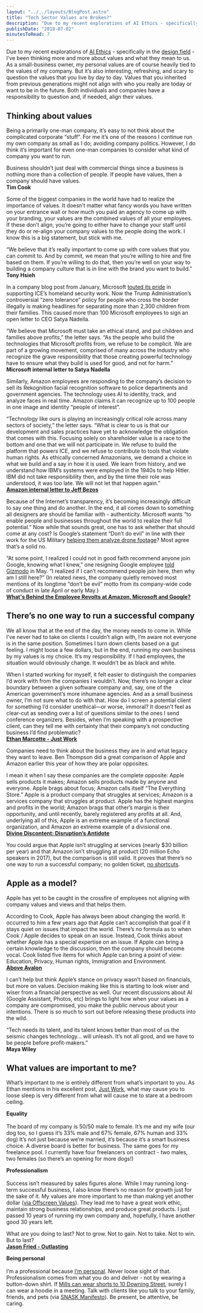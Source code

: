 ```yaml
---
layout: "../../layouts/BlogPost.astro"
title: "Tech Sector Values are Broken?"
description: "Due to my recent explorations of AI Ethics - specifically in the design field - I’ve been thinking more and more about values and what they mean to us. As a small-business owner, my personal values are of course heavily tied to the values of my company. But it’s also interesting, refreshing, and scary to question the values that you live by day to day. Values that you inherited from previous generations might not align with who you really are today or want to be in the future. Both individuals a"
publishDate: "2018-07-02"
minutesToRead: 7
---
```


<p>Due to my recent explorations of <a href="https://www.antonsten.com/ai-ethics/">AI Ethics</a> - specifically in the <a href="https://www.antonsten.com/moral-implications-apps/">design field</a> - I’ve been thinking more and more about values and what they mean to us. As a small-business owner, my personal values are of course heavily tied to the values of my company. But it’s also interesting, refreshing, and scary to question the values that you live by day to day. Values that you inherited from previous generations might not align with who you really are today or want to be in the future. Both individuals and companies have a responsibility to question and, if needed, align their values.</p>
<h2 id="thinking-about-values">Thinking about values</h2>
<p>Being a primarily one-man company, it’s easy to not think about the complicated corporate “stuff”. For me it’s one of the reasons I continue run my own company as small as I do; avoiding company politics.  However, I do think it’s important for even one-man companies to consider what kind of company you want to run.</p>

<div class="blockquote">
<div><p>Business shouldn’t just deal with commercial things since a business is nothing more than a collection of people. If people have values, then a company should have values.<br>
<strong>Tim Cook</strong></p></div>
</div>

<p>Some of the biggest companies in the world have had to realize the importance of values. It doesn’t matter what fancy words you have written on your entrance wall or how much you paid an agency to come up with your branding, your values are the combined values of all your employees. If these don’t align, you’re going to either have to change your staff until they do or re-align your company values to the people doing the work. I know this is a big statement, but stick with me.</p>

<div class="blockquote">
<div><p>“We believe that it’s really important to come up with core values that you can commit to. And by commit, we mean that you’re willing to hire and fire based on them. If you’re willing to do that, then you’re well on your way to building a company culture that is in line with the brand you want to build.”<br>
<strong>Tony Hsieh</strong></p></div>
</div>

<p>In a company blog post from January, Microsoft <a href="https://blogs.msdn.microsoft.com/azuregov/2018/01/24/federal-agencies-continue-to-advance-capabilities-with-azure-government/?ref=antonsten.com">touted its pride</a> in supporting ICE’s homeland security work. Now the Trump Administration’s controversial “zero tolerance” policy for people who cross the border illegally is making headlines for separating more than 2,300 children from their families. This caused more than 100 Microsoft employees to sign an open letter to CEO Satya Nadella.</p>

<div class="blockquote">
<div><p>“We believe that Microsoft must take an ethical stand, and put children and families above profits,” the letter says. “As the people who build the technologies that Microsoft profits from, we refuse to be complicit. We are part of a growing movement, comprised of many across the industry who recognize the grave responsibility that those creating powerful technology have to ensure what they build is used for good, and not for harm.”<br>
<strong>Microsoft internal letter to Satya Nadella</strong></p></div>
</div>

<p>Similarly, Amazon employees are responding to the company’s decision to sell its Rekognition facial recognition software to police departments and government agencies. The technology uses AI to identity, track, and analyze faces in real time. Amazon claims it can recognize up to 100 people in one image and identity “people of interest”.</p>

<div class="blockquote">
<div><p>“Technology like ours is playing an increasingly critical role across many sectors of society,” the letter says. “What is clear to us is that our development and sales practices have yet to acknowledge the obligation that comes with this. Focusing solely on shareholder value is a race to the bottom and one that we will not participate in. We refuse to build the platform that powers ICE, and we refuse to contribute to tools that violate human rights. As ethically concerned Amazonians, we demand a choice in what we build and a say in how it is used. We learn from history, and we understand how IBM’s systems were employed in the 1940s to help Hitler. IBM did not take responsibility then, and by the time their role was understood, it was too late. We will not let that happen again.”<br>
<strong><a href="https://www.scribd.com/document/382334740/Dear-Jeff?ref=antonsten.com">Amazon internal letter to Jeff Bezos</a></strong></p></div>
</div>

<p>Because of the Internet’s transparency, it’s becoming increasingly difficult to say one thing and do another. In the end, it all comes down to something all designers are should be familiar with - authenticity. Microsoft wants “to enable people and businesses throughout the world to realize their full potential.” Now while that sounds great, one has to ask whether that should come at any cost? Is Google’s statement “Don’t do evil” in line with their work for the US Military <a href="https://www.engadget.com/2018/03/06/google-is-helping-us-military-train-ai-to-study-drone-footage/?ref=antonsten.com">helping them analyze drone footage</a>? Most agree that’s a solid no.</p>

<div class="blockquote">
<div><p>“At some point, I realized I could not in good faith recommend anyone join Google, knowing what I knew,” one resigning Google employee <a href="https://gizmodo.com/google-employees-resign-in-protest-against-pentagon-con-1825729300?ref=antonsten.com">told Gizmodo</a> in May. “I realized if I can’t recommend people join here, then why am I still here?” (In related news, the company quietly removed most mentions of its longtime “don’t be evil” motto from its company-wide code of conduct in late April or early May.)<br>
<strong><a href="https://www.entrepreneur.com/article/315795?ref=antonsten.com">What's Behind the Employee Revolts at Amazon, Microsoft and Google?</a></strong></p></div>
</div>

<h2 id="there%E2%80%99s-no-one-way-to-run-a-successful-company">There’s no one way to run a successful company</h2>
<p>We all know that at the end of the day, the money needs to come in. While I’ve never had to take on clients I couldn’t align with, I’m aware not everyone is in the same position. Sometimes I turn down clients based on a gut feeling. I might loose a few dollars, but in the end, running my own business by my values is my choice. It’s my responsibility. If I had employees, the situation would obviously change. It wouldn’t be as black and white.</p>

<div class="blockquote">
<div><p>When I started working for myself, it felt easier to distinguish the companies I’d work with from the companies I wouldn’t. Now, there’s no longer a clear boundary between a given software company and, say, one of the American government’s more inhumane agencies. And as a small business owner, I’m not sure what to do with that. How do I screen a potential client for something I’d consider unethical—or worse, immoral? It doesn’t feel as clear-cut as sending over a list of questions similar to the ones I send conference organizers. Besides, when I’m speaking with a prospective client, can they tell me with certainty that their company’s not conducting business I’d find problematic?<br>
<strong><a href="https://ethanmarcotte.com/wrote/just-work/?ref=antonsten.com">Ethan Marcotte - Just Work</a></strong></p></div>
</div>

<p>Companies need to think about the business they are in and what legacy they want to leave. Ben Thompson did a great comparison of Apple and Amazon earlier this year of how they are polar opposites.</p>

<div class="blockquote">
<div><p>I mean it when I say these companies are the complete opposite: Apple sells products it makes; Amazon sells products made by anyone and everyone. Apple brags about focus; Amazon calls itself “The Everything Store.” Apple is a product company that struggles at services; Amazon is a services company that struggles at product. Apple has the highest margins and profits in the world; Amazon brags that other’s margin is their opportunity, and until recently, barely registered any profits at all. And, underlying all of this, Apple is an extreme example of a functional organization, and Amazon an extreme example of a divisional one.<br>
<strong><a href="https://stratechery.com/2018/divine-discontent-disruptions-antidote/?ref=antonsten.com">Divine Discontent: Disruption’s Antidote</a></strong></p></div>
</div>

<p>You could argue that Apple isn’t struggling at services (nearly $30 billion per year) and that Amazon isn’t struggling at product (20 million Echo speakers in 2017), but the comparison is still valid. It proves that there’s no one way to run a successful company; no golden ticket, <a href="https://seths.blog/2018/06/the-shortcut-crowd/?ref=antonsten.com">no shortcuts</a>.</p>
<h2 id="apple-as-a-model">Apple as a model?</h2>
<p>Apple has yet to be caught in the crossfire of employees not aligning with company values and views and that helps them.</p>

<div class="blockquote">
<div><p>According to Cook, Apple has always been about changing the world. It occurred to him a few years ago that Apple can’t accomplish that goal if it stays quiet on issues that impact the world. There’s no formula as to when Cook / Apple decides to speak on an issue. Instead, Cook thinks about whether Apple has a special expertise on an issue. If Apple can bring a certain knowledge to the discussion, then the company should become vocal. Cook listed five items for which Apple can bring a point of view: Education, Privacy, Human rights, Immigration and Environment.<br>
<strong><a href="https://www.aboveavalon.com/?ref=antonsten.com">Above Avalon</a></strong></p></div>
</div>

<p>I can’t help but think Apple’s stance on privacy wasn’t based on financials, but more on values. Decision making like this is starting to look wiser and wiser from a financial perspective as well. Our recent discussions about AI (Google Assistant, Photos, etc) brings to light how when your values as a company are compromised, you make the public nervous about your intentions. There is so much to sort out before releasing these products into the wild.</p>

<div class="blockquote">
<div><p>“Tech needs its talent, and its talent knows better than most of us the seismic changes technology… will unleash. It’s not all good, and we have to be people before profit-makers.”<br>
<strong>Maya Wiley</strong></p></div>
</div>

<h2 id="what-values-are-important-to-me">What values are important to me?</h2>
<p>What’s important to me is entirely different from what’s important to you. As Ethan mentions in his excellent post, <a href="https://ethanmarcotte.com/wrote/just-work/?ref=antonsten.com">Just Work</a>, what may cause you to loose sleep is very different from what will cause me to stare at a bedroom ceiling.</p>
<p><strong>Equality</strong><br><br>
The board of my company is 50/50 male to female. It’s me and my wife (our dog too, so I guess it’s 33% male and 67% female, 67% human and 33% dog) It’s not just because we’re married, it’s because it’s a smart business choice. A diverse board is better for business. The same goes for my freelance pool. I currently have four freelancers on contract - two males, two females (so there’s an opening for more dogs!)</p>
<p><strong>Professionalism</strong><br><br>
Success isn’t measured by sales figures alone. While I may running long-term successful business, I also know there’s no reason for growth just for the sake of it. My values are more important to me than making yet another dollar (<a href="https://www.offscreenmag.com/about/purpose?ref=antonsten.com">via Offscreen Values</a>). They lead me to have a great work ethic, maintain strong business relationships, and produce great products.  I just passed 10 years of running my own company and, hopefully, I have another good 30 years left.</p>

<div class="blockquote">
<div><p>What are you doing to last? Not to grow. Not to gain. Not to take. Not to win. But to last?<br>
<strong><a href="https://m.signalvnoise.com/outlasting-4dff3fb6aca7?ref=antonsten.com">Jason Fried - Outlasting</a></strong></p></div>
</div>

<p><strong>Being personal</strong><br><br>
I’m a professional because <a href="https://www.antonsten.com/i-am-professional-because-i-am-personal/">I’m personal</a>. Never loose sight of that. Professionalism comes from what you do and deliver - not by wearing a button-down shirt. If <a href="http://www.businessinsider.com/london-tech-entrepreneur-matt-miller-10-downing-street-shorts-founders-of-the-future-ed-vaizey-2016-3?r=UK&IR=T&IR=T&ref=antonsten.com">Mills can wear shorts to 10 Downing Street</a>, surely I can wear a hoodie in a meeting. Talk with clients like you talk to your family, friends, and pets (via <a href="http://snask.com/about/?ref=antonsten.com#manifesto">SNASK Manifesto</a>). Be present, be attentive, be caring.</p>
